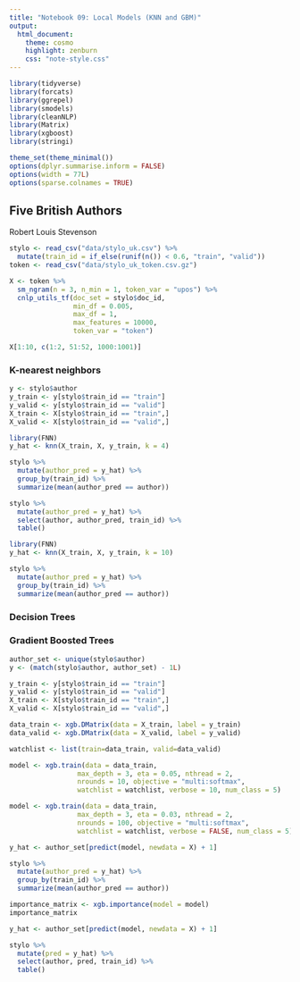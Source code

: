 ```yaml
---
title: "Notebook 09: Local Models (KNN and GBM)"
output:
  html_document:
    theme: cosmo
    highlight: zenburn
    css: "note-style.css"
---
```


```r
library(tidyverse)
library(forcats)
library(ggrepel)
library(smodels)
library(cleanNLP)
library(Matrix)
library(xgboost)
library(stringi)

theme_set(theme_minimal())
options(dplyr.summarise.inform = FALSE)
options(width = 77L)
options(sparse.colnames = TRUE)
```

## Five British Authors

Robert Louis Stevenson

```r
stylo <- read_csv("data/stylo_uk.csv") %>%
  mutate(train_id = if_else(runif(n()) < 0.6, "train", "valid"))
token <- read_csv("data/stylo_uk_token.csv.gz")
```

```r
X <- token %>%
  sm_ngram(n = 3, n_min = 1, token_var = "upos") %>%
  cnlp_utils_tf(doc_set = stylo$doc_id,
                min_df = 0.005,
                max_df = 1,
                max_features = 10000,
                token_var = "token")
```

```r
X[1:10, c(1:2, 51:52, 1000:1001)]
```



### K-nearest neighbors

```r
y <- stylo$author
y_train <- y[stylo$train_id == "train"]
y_valid <- y[stylo$train_id == "valid"]
X_train <- X[stylo$train_id == "train",]
X_valid <- X[stylo$train_id == "valid",]
```

```r
library(FNN)
y_hat <- knn(X_train, X, y_train, k = 4)
```

```r
stylo %>%
  mutate(author_pred = y_hat) %>%
  group_by(train_id) %>%
  summarize(mean(author_pred == author))
```

```r
stylo %>%
  mutate(author_pred = y_hat) %>%
  select(author, author_pred, train_id) %>%
  table()
```


```r
library(FNN)
y_hat <- knn(X_train, X, y_train, k = 10)

stylo %>%
  mutate(author_pred = y_hat) %>%
  group_by(train_id) %>%
  summarize(mean(author_pred == author))
```

### Decision Trees



### Gradient Boosted Trees


```r
author_set <- unique(stylo$author)
y <- (match(stylo$author, author_set) - 1L)
```



```r
y_train <- y[stylo$train_id == "train"]
y_valid <- y[stylo$train_id == "valid"]
X_train <- X[stylo$train_id == "train",]
X_valid <- X[stylo$train_id == "valid",]

data_train <- xgb.DMatrix(data = X_train, label = y_train)
data_valid <- xgb.DMatrix(data = X_valid, label = y_valid)

watchlist <- list(train=data_train, valid=data_valid)
```

```r
model <- xgb.train(data = data_train,
                 max_depth = 3, eta = 0.05, nthread = 2,
                 nrounds = 10, objective = "multi:softmax",
                 watchlist = watchlist, verbose = 10, num_class = 5)
```

```r
model <- xgb.train(data = data_train,
                 max_depth = 3, eta = 0.03, nthread = 2,
                 nrounds = 100, objective = "multi:softmax",
                 watchlist = watchlist, verbose = FALSE, num_class = 5)
```


```r
y_hat <- author_set[predict(model, newdata = X) + 1]

stylo %>%
  mutate(author_pred = y_hat) %>%
  group_by(train_id) %>%
  summarize(mean(author_pred == author))
```


```r
importance_matrix <- xgb.importance(model = model)
importance_matrix
```

```r
y_hat <- author_set[predict(model, newdata = X) + 1]

stylo %>%
  mutate(pred = y_hat) %>%
  select(author, pred, train_id) %>%
  table()
```










